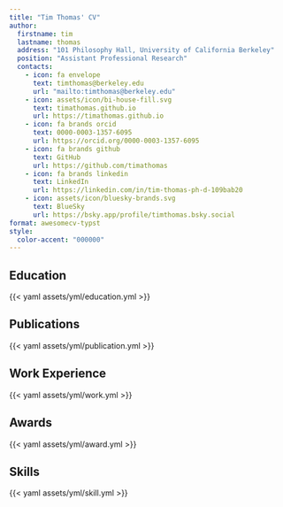 ```yaml
---
title: "Tim Thomas' CV"
author:
  firstname: tim
  lastname: thomas
  address: "101 Philosophy Hall, University of California Berkeley"
  position: "Assistant Professional Research"
  contacts:
    - icon: fa envelope
      text: timthomas@berkeley.edu
      url: "mailto:timthomas@berkeley.edu"
    - icon: assets/icon/bi-house-fill.svg
      text: timathomas.github.io
      url: https://timathomas.github.io
    - icon: fa brands orcid
      text: 0000-0003-1357-6095
      url: https://orcid.org/0000-0003-1357-6095
    - icon: fa brands github
      text: GitHub
      url: https://github.com/timathomas
    - icon: fa brands linkedin
      text: LinkedIn
      url: https://linkedin.com/in/tim-thomas-ph-d-109bab20
    - icon: assets/icon/bluesky-brands.svg
      text: BlueSky
      url: https://bsky.app/profile/timthomas.bsky.social
format: awesomecv-typst
style:
  color-accent: "000000"
---
```

<!-- used quarto use template kazuyanagimoto/quarto-awesomecv-typst @  https://github.com/kazuyanagimoto/quarto-awesomecv-typst-->


## Education

{{< yaml assets/yml/education.yml >}}

## Publications

{{< yaml assets/yml/publication.yml >}}


## Work Experience

{{< yaml assets/yml/work.yml >}}

## Awards

{{< yaml assets/yml/award.yml >}}

## Skills

{{< yaml assets/yml/skill.yml >}}